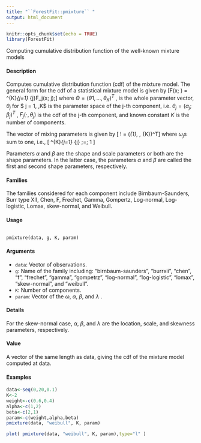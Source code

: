 ---
title: "``ForestFit::pmixture`` "
output: html_document
---

```{r setup, include=FALSE}
knitr::opts_chunk$set(echo = TRUE)
library(ForestFit)
```


Computing cumulative distribution function of the well-known mixture models

#### Description

Computes cumulative distribution function (cdf) of the mixture model. The general form for the cdf of a statistical mixture model is given by
\[F(x; \Theta ) =  \sum^{K}_{j=1}
\omega_{j}F_j(x; \theta j);\]
where $\Theta  = (\theta 1, \ldots, \theta_K)^T$ , is the whole parameter vector, $\theta_j$ for $ j = 1, \ldots,K$ is the parameter space of the j-th component, i.e. $\theta_j = (\alpha_j ; \beta_j)^T$ , $F_j( \cdot , \theta_j)$ is the cdf of the j-th component, and known constant $K$ is the number of components.

The vector of mixing parameters is given
by \[ ! = (\omega_{1}, \ldots, \omega_{K})^T\] where $\omega_{j}$s sum to one, i.e.,
\[ \sum^{K}_{j=1} \omega_{j} \;=\; 1 \]


Parameters $\alpha$ and $\beta$ are the shape and scale
parameters or both are the shape parameters. In the latter case, the parameters $\alpha$ and $\beta$ are called the first and second shape parameters, respectively.

#### Families

The families considered for each component include Birnbaum-Saunders, Burr type XII, Chen, F, Frechet, Gamma, Gompertz,
Log-normal, Log-logistic, Lomax, skew-normal, and Weibull.

#### Usage
<pre><code>
pmixture(data, g, K, param)
</code></pre>

#### Arguments

* ``data``:   Vector of observations.
* ``g``:  Name of the family including: "birnbaum-saunders", "burrxii", "chen", "f", "frechet", "gamma", "gompetrz", "log-normal", "log-logistic", "lomax",
"skew-normal", and "weibull".
* `` K``:    Number of components.
* `` param ``:    Vector of the $\omega$, $\alpha$, $\beta$, and $\lambda$  .

#### Details

For the skew-normal case, $\alpha$, $\beta$, and $\lambda$  are the location, scale, and skewness parameters, respectively.

#### Value

A vector of the same length as data, giving the cdf of the mixture model computed at data.

#### Examples

```{r}
data<-seq(0,20,0.1)
K<-2
weight<-c(0.6,0.4)
alpha<-c(1,2)
beta<-c(2,1)
param<-c(weight,alpha,beta)
pmixture(data, "weibull", K, param)
```


```{r}
plot( pmixture(data, "weibull", K, param),type="l" )

```